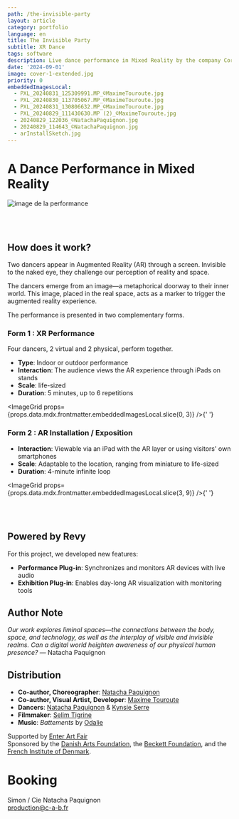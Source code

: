 ```yaml
---
path: /the-invisible-party
layout: article
category: portfolio
language: en
title: The Invisible Party
subtitle: XR Dance
tags: software
description: Live dance performance in Mixed Reality by the company Corps Au Bord - Natacha Paquignon
date: '2024-09-01'
image: cover-1-extended.jpg
priority: 0
embeddedImagesLocal:
  - PXL_20240831_125309991.MP_©MaximeTouroute.jpg
  - PXL_20240830_113705067.MP_©MaximeTouroute.jpg
  - PXL_20240831_130806632.MP_©MaximeTouroute.jpg
  - PXL_20240829_111430630.MP (2)_©MaximeTouroute.jpg
  - 20240829_122036_©NatachaPaquignon.jpg
  - 20240829_114643_©NatachaPaquignon.jpg
  - arInstallSketch.jpg
---
```



# A Dance Performance in Mixed Reality

![image de la performance](cover-1.png)
<br/>

<ResponsiveIframe
  src="https://player.vimeo.com/video/1007424558"
  width="1920"
  height="1080"
/>

<br />
<br />


## How does it work?

Two dancers appear in Augmented Reality (AR) through a screen. Invisible to the naked eye, they challenge our perception of reality and space.

The dancers emerge from an image—a metaphorical doorway to their inner world. This image, placed in the real space, acts as a marker to trigger the augmented reality experience.

The performance is presented in two complementary forms.

### Form 1 : XR Performance

Four dancers, 2 virtual and 2 physical, perform together.  
* **Type**: Indoor or outdoor performance  
* **Interaction**: The audience views the AR experience through iPads on stands  
* **Scale**: life-sized
* **Duration**: 5 minutes, up to 6 repetitions  

<ImageGrid props={props.data.mdx.frontmatter.embeddedImagesLocal.slice(0, 3)} />{' '}


### Form 2 : AR Installation / Exposition

* **Interaction**: Viewable via an iPad with the AR layer or using visitors' own smartphones  
* **Scale**: Adaptable to the location, ranging from miniature to life-sized  
* **Duration**: 4-minute infinite loop  


<ImageGrid props={props.data.mdx.frontmatter.embeddedImagesLocal.slice(3, 9)} />{' '}




<ResponsiveIframe
  src="https://player.vimeo.com/video/1014448831"
  width="1080"
  height="1080"
/>




<br />
<br />



## Powered by Revy 

For this project, we developed new features:  
* **Performance Plug-in**: Synchronizes and monitors AR devices with live audio  
* **Exhibition Plug-in**: Enables day-long AR visualization with monitoring tools  


## Author Note

_Our work explores liminal spaces—the connections between the body, space, and technology, as well as the interplay of visible and invisible realms. Can a digital world heighten awareness of our physical human presence?_ — Natacha Paquignon


## Distribution

* **Co-author, Choreographer**: [Natacha Paquignon](//natachapaquignon.com)  
* **Co-author, Visual Artist, Developer**: [Maxime Touroute](//maximetouroute.com)  
* **Dancers**: [Natacha Paquignon](//natachapaquignon.com) & [Kynsie Serre](//www.instagram.com/__kynsie/)  
* **Filmmaker**: [Selim Tigrine](//fr.linkedin.com/in/selim-tigrine-b38408170)  
* **Music**: _Battements_ by [Odalie](//odalie.bandcamp.com)  

Supported by [Enter Art Fair](//www.enterartfair.com)  
Sponsored by the [Danish Arts Foundation](https://www.kunst.dk/english/about-us), the [Beckett Foundation](https://www.kb.dk/en/beckett-foundation), and the [French Institute of Denmark](https://institutfrancais.dk/fr).


# Booking 

Simon / Cie Natacha Paquignon  
[production@c-a-b.fr](mailto:production@c-a-b.fr)
